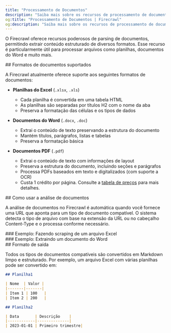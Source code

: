 ```yaml
---
title: "Processamento de Documentos"
description: "Saiba mais sobre os recursos de processamento de documentos."
og:title: "Processamento de Documentos | Firecrawl"
og:description: "Saiba mais sobre os recursos de processamento de documentos."
---
```



O Firecrawl oferece recursos poderosos de parsing de documentos, permitindo extrair conteúdo estruturado de diversos formatos. Esse recurso é particularmente útil para processar arquivos como planilhas, documentos do Word e muito mais.


<div id="supported-document-formats">
  ## Formatos de documentos suportados
</div>

A Firecrawl atualmente oferece suporte aos seguintes formatos de documentos:

- **Planilhas do Excel** (`.xlsx`, `.xls`)
  - Cada planilha é convertida em uma tabela HTML
  - As planilhas são separadas por títulos H2 com o nome da aba
  - Preserva a formatação das células e os tipos de dados

- **Documentos do Word** (`.docx`, `.doc`)
  - Extrai o conteúdo de texto preservando a estrutura do documento
  - Mantém títulos, parágrafos, listas e tabelas
  - Preserva a formatação básica

- **Documentos PDF** (`.pdf`)
  - Extrai o conteúdo de texto com informações de layout
  - Preserva a estrutura do documento, incluindo seções e parágrafos
  - Processa PDFs baseados em texto e digitalizados (com suporte a OCR)
  - Custa 1 crédito por página. Consulte a [tabela de preços](https://docs.firecrawl.dev/pricing) para mais detalhes.

<div id="how-to-use-document-parsing">
  ## Como usar a análise de documentos
</div>

A análise de documentos no Firecrawl é automática quando você fornece uma URL que aponta para um tipo de documento compatível. O sistema detecta o tipo de arquivo com base na extensão da URL ou no cabeçalho Content-Type e o processa conforme necessário.

<div id="example-scraping-an-excel-file">
  ### Exemplo: Fazendo scraping de um arquivo Excel
</div>

<ScrapeXLSX />

<div id="example-scraping-a-word-document">
  ### Exemplo: Extraindo um documento do Word
</div>

<ScrapeDocument />

<div id="output-format">
  ## Formato de saída
</div>

Todos os tipos de documentos compatíveis são convertidos em Markdown limpo e estruturado. Por exemplo, um arquivo Excel com várias planilhas pode ser convertido em:

```markdown
## Planilha1

| Nome  | Valor |
|-------|-------|
| Item 1 | 100   |
| Item 2 | 200   |

## Planilha2

| Data       | Descrição    |
|------------|--------------|
| 2023-01-01 | Primeiro trimestre|
```
